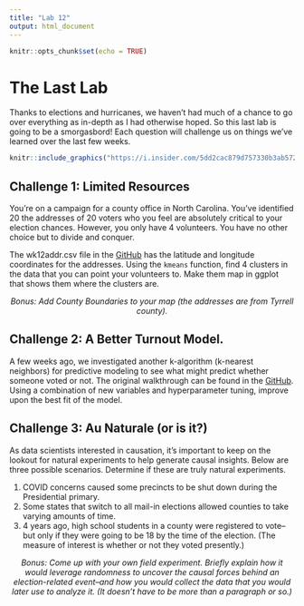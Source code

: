 ```yaml
---
title: "Lab 12"
output: html_document
---
```


```r
knitr::opts_chunk$set(echo = TRUE)
```


# The Last Lab

Thanks to elections and hurricanes, we haven't had much of a chance to go over everything as in-depth as I had otherwise hoped. So this last lab is going to be a smorgasbord! Each question will challenge us on things we've learned over the last few weeks.

```r
knitr::include_graphics("https://i.insider.com/5dd2cac879d757330b3ab572?width=750&format=jpeg&auto=webp")
```


## Challenge 1: Limited Resources

You're on a campaign for a county office in North Carolina. You've identified 20 the addresses of 20 voters who you feel are absolutely critical to your election chances. However, you only have 4 volunteers. You have no other choice but to divide and conquer.

The wk12addr.csv file in the [GitHub](https://github.com/prlitics/Election-Data-Science-Fall-2020/tree/master/Data) has the latitude and longitude coordinates for the addresses. Using the `kmeans` function, find 4 clusters in the data that you can point your volunteers to. Make them map in ggplot that shows them where the clusters are.

<center>*Bonus: Add County Boundaries to your map (the addresses are from Tyrrell county).*</center>

## Challenge 2: A Better Turnout Model. 
A few weeks ago, we investigated another k-algorithm (k-nearest neighbors) for predictive modeling to see what might predict whether someone voted or not. The original walkthrough can be found in the [GitHub](https://github.com/prlitics/Election-Data-Science-Fall-2020/blob/master/Week%2011/Prediction%20Walkthrough%202.R). Using a combination of new variables and hyperparameter tuning, improve upon the best fit of the model. 

## Challenge 3: Au Naturale (or is it?)
As data scientists interested in causation, it's important to keep on the lookout for natural experiments to help generate causal insights. Below are three possible scenarios. Determine if these are truly natural experiments.

1. COVID concerns caused some precincts to be shut down during the Presidential primary.
2. Some states that switch to all mail-in elections allowed counties to take varying amounts of time. 
3. 4 years ago, high school students in a county were registered to vote--but only if they were going to be 18 by the time of the election. (The measure of interest is whether or not they voted presently.) 

<center>*Bonus: Come up with your own field experiment. Briefly explain how it would leverage randomness to uncover the causal forces behind an election-related event--and how you would collect the data that you would later use to analyze it. (It doesn't have to be more than a paragraph or so.)*</center>
